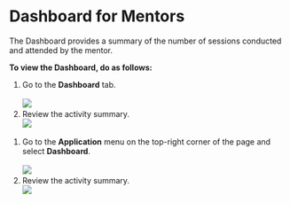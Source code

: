 
# Dashboard for Mentors

The Dashboard provides a summary of the number of sessions conducted and attended by the mentor.

**To view the Dashboard, do as follows:**

<Tabs>
<TabItem value="mentored mobile application" label="Mobile App" default>
<ol>
<li>Go to the <b>Dashboard</b> tab.
<br />
<br />
<img src={DashboardIcon} />
</li>
<li>Review the activity summary.
<br />
<img src={MentorDashboard} />
</li>
</ol>
</TabItem>
<TabItem value="mentored portal" label="Web Portal">
<ol>
<li>Go to the <b>Application</b> menu on the top-right corner of the page and select <b>Dashboard</b>.
<br />
<br />
<img src={PortalApplicationMenu} />
</li>
<li>Review the activity summary.
<br />
<img src={PortalMentorDashboard} />
</li>
</ol>
</TabItem>
</Tabs>









 

